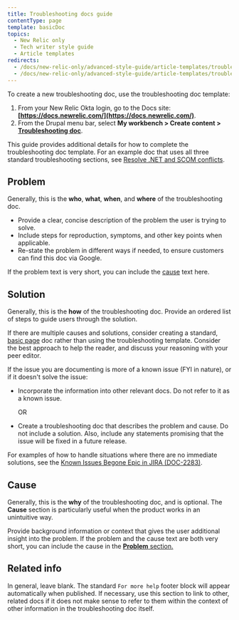 ```yaml
---
title: Troubleshooting docs guide
contentType: page
template: basicDoc
topics:
  - New Relic only
  - Tech writer style guide
  - Article templates
redirects:
  - /docs/new-relic-only/advanced-style-guide/article-templates/troubleshooting-template
  - /docs/new-relic-only/advanced-style-guide/article-templates/troubleshooting-docs-guide
---
```


To create a new troubleshooting doc, use the troubleshooting doc template:

1. From your New Relic Okta login, go to the Docs site: **[https://docs.newrelic.com/](https://docs.newrelic.com/)**.
2. From the Drupal menu bar, select **My workbench > Create content > [Troubleshooting doc](https://docs.newrelic.com/node/add/troubleshooting-doc)**.

This guide provides additional details for how to complete the troubleshooting doc template. For an example doc that uses all three standard troubleshooting sections, see [Resolve .NET and SCOM conflicts](/docs/agents/net-agent/troubleshooting/resolve-net-scom-conflicts).

## Problem

Generally, this is the **who**, **what**, **when**, and **where** of the troubleshooting doc.

* Provide a clear, concise description of the problem the user is trying to solve.
* Include steps for reproduction, symptoms, and other key points when applicable.
* Re-state the problem in different ways if needed, to ensure customers can find this doc via Google.

If the problem text is very short, you can include the [cause](#cause) text here.

## Solution

Generally, this is the **how** of the troubleshooting doc. Provide an ordered list of steps to guide users through the solution.

If there are multiple causes and solutions, consider creating a standard, [basic page](https://docs.newrelic.com/node/add/page) doc rather than using the troubleshooting template. Consider the best approach to help the reader, and discuss your reasoning with your peer editor.

If the issue you are documenting is more of a known issue (FYI in nature), or if it doesn't solve the issue:

* Incorporate the information into other relevant docs. Do not refer to it as a known issue.

  OR
* Create a troubleshooting doc that describes the problem and cause. Do not include a solution. Also, include any statements promising that the issue will be fixed in a future release.

For examples of how to handle situations where there are no immediate solutions, see the [Known Issues Begone Epic in JIRA (DOC-2283)](https://newrelic.atlassian.net/browse/DOC-2283).

## Cause

Generally, this is the **why** of the troubleshooting doc, and is optional. The **Cause** section is particularly useful when the product works in an unintuitive way.

Provide background information or context that gives the user additional insight into the problem. If the problem and the cause text are both very short, you can include the cause in the [**Problem** section.](#problem)

## Related info

In general, leave blank. The standard `For more help` footer block will appear automatically when published. If necessary, use this section to link to other, related docs if it does not make sense to refer to them within the context of other information in the troubleshooting doc itself.

